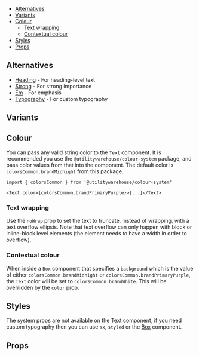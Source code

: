 
<Meta of={Stories} />

<DocsHeader
  componentName="Text"
  stories={Stories}
  figmaLink="https://www.figma.com/design/4FFYTLWJ2hQpj36JplQQUw/UW-Web-UI?node-id=38-884"
/>

<Canvas of={Stories.KitchenSink} sourceState="none" />

- [Alternatives](#alternatives)
- [Variants](#variants)
- [Colour](#colour)
  - [Text wrapping](#text-wrapping)
  - [Contextual colour](#contextual-colour)
- [Styles](#styles)
- [Props](#props)

## Alternatives

- [Heading](?path=/docs/components-heading--documentation) - For heading-level text
- [Strong](?path=/docs/components-strong--documentation) - For strong importance
- [Em](?path=/docs/components-em--documentation) - For emphasis
- [Typography](?path=/docs/components-typography--documentation) - For custom typography

## Variants

<Canvas of={Stories.TextVariants} />

## Colour

You can pass any valid string color to the `Text` component. It is recommended
you use the `@utilitywarehouse/colour-system` package, and pass color values
from that into the component. The default color is `colorsCommon.brandMidnight`
from this package.

```tsx
import { colorsCommon } from '@utilitywarehouse/colour-system'

<Text color={colorsCommon.brandPrimaryPurple}>{...}</Text>
```

### Text wrapping

Use the `noWrap` prop to set the text to truncate, instead of wrapping, with a
text overflow ellipsis. Note that text overflow can only happen with block or
inline-block level elements (the element needs to have a width in order to
overflow).

### Contextual colour

When inside a `Box` component that specifies a `background` which is the
value of either `colorsCommon.brandMidnight` or
`colorsCommon.brandPrimaryPurple`, the `Text` color will be set to
`colorsCommon.brandWhite`. This will be overridden by the `color` prop.

<Canvas of={Stories.TextColour} />

## Styles

The system props are not available on the Text component, if you need custom
typography then you can use `sx`, `styled` or the
[Box](?path=/docs/components-box--documentation) component.

## Props

<ArgTypes of={Stories} />
